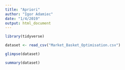 ```yaml
---
title: "Apriori"
author: "Igor Adamiec"
date: "1/4/2019"
output: html_document
---
```


```r
library(tidyverse)
```

```r
dataset <- read_csv("Market_Basket_Optimisation.csv")
```

```r
glimpse(dataset)
```

```r
summary(dataset)
```


